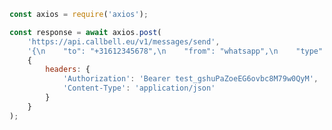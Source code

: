 ```js
const axios = require('axios');

const response = await axios.post(
    'https://api.callbell.eu/v1/messages/send',
    '{\n    "to": "+31612345678",\n    "from": "whatsapp",\n    "type": "image",\n    "content": {\n      "url": "https://example.com/my_image.jpeg",\n      "text: "This is my caption"\n    }\n  }',
    {
        headers: {
            'Authorization': 'Bearer test_gshuPaZoeEG6ovbc8M79w0QyM',
            'Content-Type': 'application/json'
        }
    }
);

```